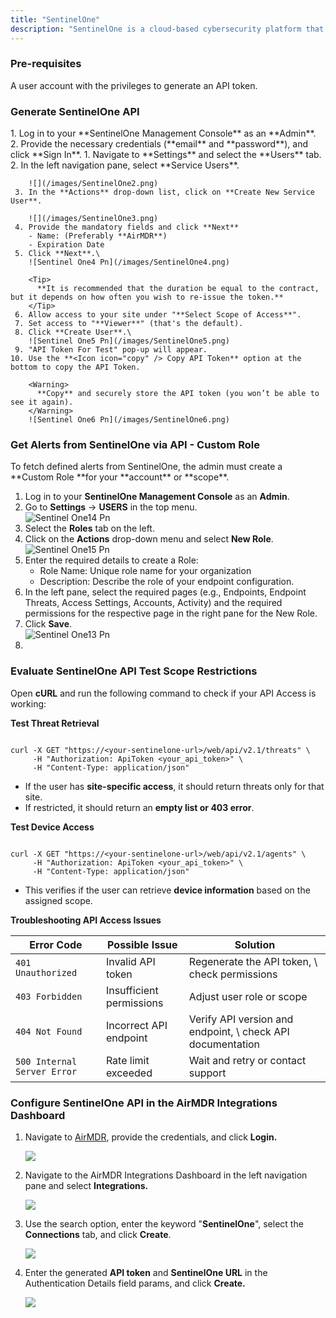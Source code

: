 ```yaml
---
title: "SentinelOne"
description: "SentinelOne is a cloud-based cybersecurity platform that helps protect against cyber threats such as malware, ransomware, and advanced persistent threats (APTs)."
---
```


### Pre-requisites

<Tip>
  A user account with the privileges to generate an API token.
</Tip>

### Generate SentinelOne API

<Steps>
  <Step title="Access SentinelOne Management Console">
    1. Log in to your **SentinelOne Management Console** as an **Admin**.
    2. Provide the necessary credentials (**email** and **password**), and click **Sign In**.
  </Step>
  <Step title="Create a New Service User - Viewer Access">
     1. Navigate to **Settings** and select the **Users** tab.
     2. In the left navigation pane, select **Service Users**.

        ![](/images/SentinelOne2.png)
     3. In the **Actions** drop-down list, click on **Create New Service User**.

        ![](/images/SentinelOne3.png)
     4. Provide the mandatory fields and click **Next**
        - Name: (Preferably **AirMDR**)
        - Expiration Date
     5. Click **Next**.\
        ![Sentinel One4 Pn](/images/SentinelOne4.png)

        <Tip>
          **It is recommended that the duration be equal to the contract, but it depends on how often you wish to re-issue the token.**
        </Tip>
     6. Allow access to your site under "**Select Scope of Access**".  
     7. Set access to "**Viewer**" (that's the default).
     8. Click **Create User**.\
        ![Sentinel One5 Pn](/images/SentinelOne5.png)
     9. "API Token For Test" pop-up will appear.
    10. Use the **<Icon icon="copy" /> Copy API Token** option at the bottom to copy the API Token.

        <Warning>
          **Copy** and securely store the API token (you won’t be able to see it again).
        </Warning>
        ![Sentinel One6 Pn](/images/SentinelOne6.png)
  </Step>
</Steps>

### Get Alerts from SentinelOne via API - Custom Role

<Info>
  To fetch defined alerts from SentinelOne, the admin must create a **Custom Role **for your **account** or **scope**.
</Info>

1. Log in to your **SentinelOne Management Console** as an **Admin**.
2. Go to **Settings** → **USERS** in the top menu.\
   ![Sentinel One14 Pn](/images/SentinelOne14.png)
3. Select the **Roles** tab on the left.
4. Click on the **Actions** drop-down menu and select **New Role**.\
   ![Sentinel One15 Pn](/images/SentinelOne15.png)
5. Enter the required details to create a Role:
   - Role Name: Unique role name for your organization
   - Description: Describe the role of your endpoint configuration.
6. In the left pane, select the required pages (e.g., Endpoints, Endpoint Threats, Access Settings, Accounts, Activity) and the required permissions for the respective page in the right pane for the New Role.
7. Click **Save**.\
   ![Sentinel One13 Pn](/images/SentinelOne13.png)
8. 


### Evaluate SentinelOne API Test Scope Restrictions

Open **cURL** and run the following command to check if your API Access is working:

**Test Threat Retrieval**

```

curl -X GET "https://<your-sentinelone-url>/web/api/v2.1/threats" \
     -H "Authorization: ApiToken <your_api_token>" \
     -H "Content-Type: application/json"
```

- If the user has **site-specific access**, it should return threats only for that site.
- If restricted, it should return an **empty list or 403 error**.

**Test Device Access**

```

curl -X GET "https://<your-sentinelone-url>/web/api/v2.1/agents" \
     -H "Authorization: ApiToken <your_api_token>" \
     -H "Content-Type: application/json"
```

- This verifies if the user can retrieve **device information** based on the assigned scope.

**Troubleshooting API Access Issues**

| Error Code                  | Possible Issue           | Solution                                                    |
| --------------------------- | ------------------------ | ----------------------------------------------------------- |
| `401 Unauthorized`          | Invalid API token        | Regenerate the API token, \\ check permissions              |
| `403 Forbidden`             | Insufficient permissions | Adjust user role or scope                                   |
| `404 Not Found`             | Incorrect API endpoint   | Verify API version and endpoint, \\ check API documentation |
| `500 Internal Server Error` | Rate limit exceeded      | Wait and retry or contact support                           |

### Configure SentinelOne API in the AirMDR Integrations Dashboard

1. Navigate to [AirMDR](https://app.airmdr.com/auth/login), provide the credentials, and click **Login.**

   ![](/images/Datadog11.png)
2. Navigate to the AirMDR Integrations Dashboard in the left navigation pane and select **Integrations.**

   ![](/images/Datadog9.png)
3. Use the search option, enter the keyword "**SentinelOne**", select the **Connections** tab, and click **Create**.

   ![](/images/SentinelOne.png)
4. Enter the generated **API token** and **SentinelOne URL** in the Authentication Details field params, and click **Create.**

   ![](/images/SentinelOne1.png)